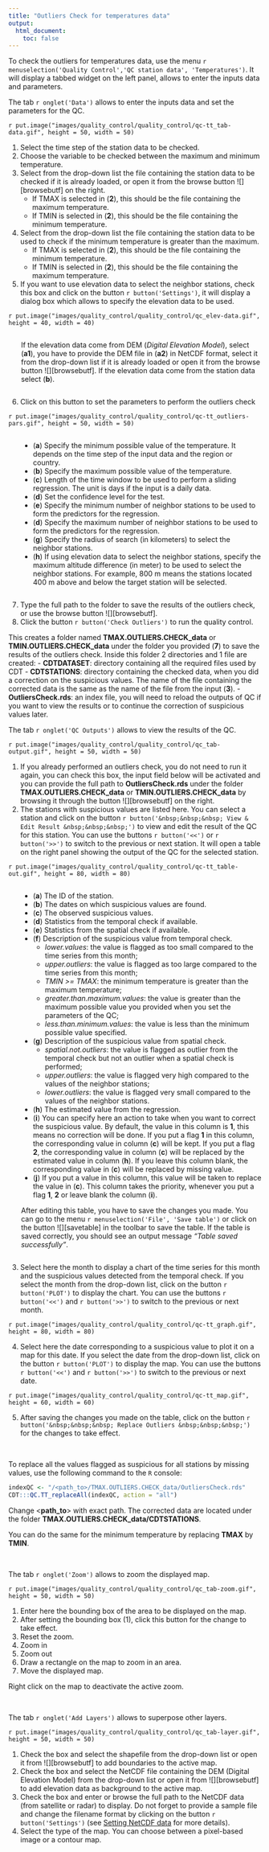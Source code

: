 ```yaml
---
title: "Outliers Check for temperatures data"
output:
  html_document:
    toc: false
---
```


To check the outliers for temperatures data, use the menu `r menuselection('Quality Control','QC station data', 'Temperatures')`. It will display a tabbed widget on the left panel, allows to enter the inputs data and parameters.

The tab `r onglet('Data')` allows to enter the inputs data and set the parameters for the QC.

`r put.image("images/quality_control/quality_control/qc-tt_tab-data.gif", height = 50, width = 50)`


1. Select the time step of the station data to be checked.
2. Choose the variable to be checked between the maximum and minimum temperature.
3. Select from the drop-down list the file containing the station data to be checked if it is already loaded, or open it from the browse button ![][browsebutf] on the right.
    - If TMAX is selected in (__2__), this should be the file containing the maximum temperature.
    - If TMIN is selected in (__2__), this should be the file containing the minimum temperature.
4. Select from the drop-down list the file containing the station data to be used to check if the minimum temperature is greater than the maximum.
    - If TMAX is selected in (__2__), this should be the file containing the minimum temperature.
    - If TMIN is selected in (__2__), this should be the file containing the maximum temperature.
5. If you want to use elevation data to select the neighbor stations, check this box and click on the button `r button('Settings')`, it will display a dialog box which allows to specify the elevation data to be used.

`r put.image("images/quality_control/quality_control/qc_elev-data.gif", height = 40, width = 40)`

<div style="display: inline-block; float: right; width: 95%">
If the elevation data come from DEM (*Digital Elevation Model*), select (__a1__), you have to provide the DEM file in (__a2__) in NetCDF format, select it from the drop-down list if it is already loaded or open it from the browse button ![][browsebutf]. If the elevation data come from the station data select (__b__).
</div>  
<div style="clear: right;"></div>

6. Click on this button to set the parameters to perform the outliers check

`r put.image("images/quality_control/quality_control/qc-tt_outliers-pars.gif", height = 50, width = 50)`

<div style="display: inline-block; float: right; width: 95%">
- (__a__) Specify the minimum possible value of the temperature. It depends on the time step of the input data and the region or country.
- (__b__) Specify the maximum possible value of the temperature.
- (__c__) Length of the time window to be used to perform a sliding regression. The unit is days if the input is a daily data.
- (__d__) Set the confidence level for the test.
- (__e__) Specify the minimum number of neighbor stations to be used to form the predictors for the regression.
- (__d__) Specify the maximum number of neighbor stations to be used to form the predictors for the regression.
- (__g__) Specify the radius of search (in kilometers) to select the neighbor stations.
- (__h__) If using elevation data to select the neighbor stations, specify the maximum altitude difference (in meter) to be used to select the neighbor stations. For example, 800 m means the stations located 400 m above and below the target station will be selected.
</div>  
<div style="clear: right;"></div>

7. Type the full path to the folder to save the results of the outliers check, or use the browse button ![][browsebutf].
8. Click the button `r button('Check Outliers')` to run the quality control.


This creates a folder named __TMAX.OUTLIERS.CHECK_data__ or __TMIN.OUTLIERS.CHECK_data__ under the folder you provided (__7__) to save the results of the outliers check. Inside this folder 2 directories and 1 file are created:
- **CDTDATASET**: directory containing all the required files used by CDT
- **CDTSTATIONS**: directory containing the checked data, when you did a correction on the suspicious values. The name of the file containing the corrected data is the same as the name of the file from the input (__3__).
- **OutliersCheck.rds**: an index file, you will need to reload the outputs of QC if you want to view the results or to continue the correction of suspicious values later.


The tab `r onglet('QC Outputs')` allows to view the results of the QC.

`r put.image("images/quality_control/quality_control/qc_tab-output.gif", height = 50, width = 50)`

1. If you already performed an outliers check, you do not need to run it again, you can check this box, the input field below will be activated and you can provide the full path to **OutliersCheck.rds** under the folder **TMAX.OUTLIERS.CHECK_data** or **TMIN.OUTLIERS.CHECK_data** by browsing it through the button ![][browsebutf] on the right.
2. The stations with suspicious values are listed here. You can select a station and click on the button `r button('&nbsp;&nbsp;&nbsp; View & Edit Result &nbsp;&nbsp;&nbsp;')` to view  and edit the result of the QC for this station. You can use the buttons `r button('<<')` or `r button('>>')` to switch to the previous or next station. It will open a table on the right panel showing the output of the QC for the selected station.

`r put.image("images/quality_control/quality_control/qc-tt_table-out.gif", height = 80, width = 80)`

<div style="display: inline-block; float: right; width: 95%">
- (__a__) The ID of the station.
- (__b__) The dates on which suspicious values are found.
- (__c__) The observed suspicious values.
- (__d__) Statistics from the temporal check if available.
- (__e__) Statistics from the spatial check if available.
- (__f__) Description of the suspicious value from temporal check. 
    - *lower.values*: the value is flagged as too small compared to the time series from this month;
    - *upper.outliers*: the value is flagged as too large compared to the time series from this month;
    - *TMIN >= TMAX*: the minimum temperature is greater than the maximum temperature;
    - *greater.than.maximum.values*: the value is greater than the maximum possible value you provided when you set the parameters of the QC;
    - *less.than.minimum.values*: the value is less than the minimum possible value specified.
- (__g__) Description of the suspicious value from spatial check.
    - *spatial.not.outliers*: the value is flagged as outlier from the temporal check but not an outlier when a spatial check is performed;
    - *upper.outliers*: the value is flagged very high compared to the values of the neighbor stations;
    - *lower.outliers*: the value is flagged very small compared to the values of the neighbor stations.
- (__h__) The estimated value from the regression.
- (__i__) You can specify here an action to take when you want to correct the suspicious value. By default, the value in this column is **1**, this means no correction will be done. If you put a flag **1** in this column, the corresponding value in column (__c__) will be kept. If you put a flag **2**, the corresponding value in column (__c__) will be replaced by the estimated value in column (__h__). If you leave this column blank, the corresponding value in (__c__) will be replaced by missing value.
- (__j__) If you put a value in this column, this value will be taken to replace the value in (__c__). This column takes the priority, whenever you put a flag **1**, **2** or leave blank the column (__i__).

After editing this table, you have to save the changes you made. You can go to the menu `r menuselection('File', 'Save table')` or click on the button ![][savetable] in the toolbar to save the table. If the table is saved correctly, you should see an output message *“Table saved successfully”*.
</div>  
<div style="clear: right;"></div>

3. Select here the month to display a chart of the time series for this month and the suspicious values detected from the temporal check. If you select the month from the drop-down list, click on the button `r button('PLOT')` to display the chart. You can use the buttons `r button('<<')` and `r button('>>')` to switch to the previous or next month.

`r put.image("images/quality_control/quality_control/qc-tt_graph.gif", height = 80, width = 80)`   

4. Select here the date corresponding to a suspicious value to plot it on a map for this date. If you select the date from the drop-down list, click on the button `r button('PLOT')` to display the map. You can use the buttons `r button('<<')` and `r button('>>')` to switch to the previous or next date.

`r put.image("images/quality_control/quality_control/qc-tt_map.gif", height = 60, width = 60)`   

5. After saving the changes you made on the table, click on the button `r button('&nbsp;&nbsp;&nbsp; Replace Outliers &nbsp;&nbsp;&nbsp;')` for the changes to take effect.

<br>

To replace all the values flagged as suspicious for all stations by missing values, use the following command to the `R` console:

```r
indexQC <- "/<path_to>/TMAX.OUTLIERS.CHECK_data/OutliersCheck.rds"
CDT:::QC.TT_replaceAll(indexQC, action = "all")
```

Change <__path_to__> with exact path. The corrected data are located under the folder __TMAX.OUTLIERS.CHECK_data/CDTSTATIONS__.

You can do the same for the minimum temperature by replacing **TMAX** by **TMIN**.

<br>

The tab `r onglet('Zoom')` allows to zoom the displayed map.

`r put.image("images/quality_control/quality_control/qc_tab-zoom.gif", height = 50, width = 50)`   

1. Enter here the bounding box of the area to be displayed on the map.
2. After setting the bounding box (1), click this button for the change to take effect.
3. Reset the zoom.
4. Zoom in
5. Zoom out
6. Draw a rectangle on the map to zoom in an area.
7. Move the displayed map.

Right click on the map to deactivate the active zoom.

<br>

The tab `r onglet('Add Layers')` allows to superpose other layers.

`r put.image("images/quality_control/quality_control/qc_tab-layer.gif", height = 50, width = 50)`   

1. Check the box and select the shapefile from the drop-down list or open it from ![][browsebutf] to add boundaries to the active map.
2. Check the box and select the NetCDF file containing the DEM (Digital Elevation Model) from the drop-down list or open it from ![][browsebutf] to add elevation data as background to the active map.
3. Check the box and enter or browse the full path to the NetCDF data (from satellite or radar) to display. Do not forget to provide a sample file and change the filename format by clicking on the button `r button('Settings')` (see [Setting NetCDF data](cdt_data_input.html#cdt.ncdf.setting) for more details).
4. Select the type of the map. You can choose between a pixel-based image or a contour map.

